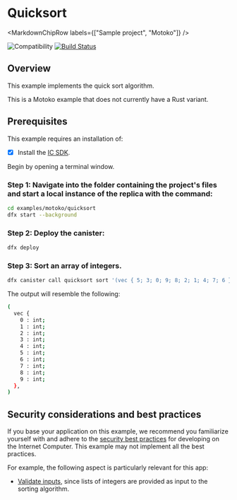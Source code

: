 
# Quicksort

<MarkdownChipRow labels={["Sample project", "Motoko"]} />

![Compatibility](https://img.shields.io/badge/compatibility-0.6.25-blue)
[![Build Status](https://github.com/dfinity/examples/workflows/motoko-quicksort-example/badge.svg)](https://github.com/dfinity/examples/actions?query=workflow%3Amotoko-quicksort-example)

## Overview
This example implements the quick sort algorithm.

This is a Motoko example that does not currently have a Rust variant. 

## Prerequisites
This example requires an installation of:

- [x] Install the [IC SDK](https://internetcomputer.org/docs/current/developer-docs/setup/install/index.mdx).

Begin by opening a terminal window.

### Step 1: Navigate into the folder containing the project's files and start a local instance of the replica with the command:

```bash
cd examples/motoko/quicksort
dfx start --background
```

### Step 2: Deploy the canister:

```bash
dfx deploy
```

### Step 3: Sort an array of integers.

```bash
dfx canister call quicksort sort '(vec { 5; 3; 0; 9; 8; 2; 1; 4; 7; 6 })'
```

The output will resemble the following:

```bash
(
  vec {
    0 : int;
    1 : int;
    2 : int;
    3 : int;
    4 : int;
    5 : int;
    6 : int;
    7 : int;
    8 : int;
    9 : int;
  },
)
```

## Security considerations and best practices

If you base your application on this example, we recommend you familiarize yourself with and adhere to the [security best practices](https://internetcomputer.org/docs/current/references/security/) for developing on the Internet Computer. This example may not implement all the best practices.

For example, the following aspect is particularly relevant for this app:
* [Validate inputs](https://internetcomputer.org/docs/current/references/security/rust-canister-development-security-best-practices#validate-inputs), since lists of integers are provided as input to the sorting algorithm. 
